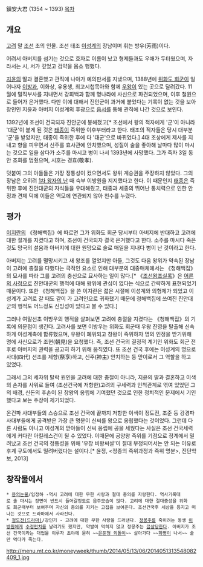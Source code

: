 鎭安大君
(1354 ~ 1393)
[[목차]]
== 개요 ==
[[고려]] 말 [[조선]] 초의 인물. 조선 태조 [[이성계]]의 장남이며 휘는 방우(芳雨)이다.

어려서 아버지를 섬기는 것으로 효자로 이름이 났고 형제들과도 우애가 두터웠으며, 자라서는 시, 서가 깊었고 검약을 몸소 행했다.

[[지윤#s-1|지윤]]의 딸과 결혼했고 관직에 나아가 예의판서를 지냈으며, 1388년에 [[위화도 회군]]이 일어나자 [[정종(조선)|이방과]], 이화상, 유용생, 최고시첩목아와 함께 [[우왕]]이 있는 곳으로 달려갔다. 11월에 밀직부사를 지내면서 강회백과 함께 명나라에 사신으로 파견되었으며, 이후 철원으로 들어가 은거했다. 다만 이에 대해서 진안군이 과거에 붙었다는 기록이 없는 것을 보아 장인인 지윤과 아버지 이성계의 후광으로 [[음서]]를 통해 관직에 나간 것으로 보인다.

1392년에 조선이 건국되자 진안군에 봉해졌고[* 조선에서 왕의 적자에게 '군'이 아니라 '대군'이 붙게 된 것은 [[태종(조선)|태종]]이 즉위한 이후부터라고 한다. 태조의 적자들은 당시 대부분 '군'을 받았지만, 태종이 즉위한 후에 다 '대군'으로 바뀌었다.] 4대 조상에게 제사를 지내고 향을 피우면서 신주를 효사관에 안치했으며, 성질이 술을 좋아해 날마다 많이 마시는 것으로 일을 삼다가 소주를 마시고 병이 나서 1393년에 사망했다. 그가 죽자 3일 동안 조회를 멈췄으며, 시호는 경효(敬孝).

덧붙여 그의 아들들은 가장 정통성이 컸으면서도 왕위 계승권을 주장하지 않았다. 그의 장남은 오히려 [[1차 왕자의 난]] 때 숙부 이방원을 지지했다고 한다. 이 때문인지 [[태종(조선)|태종]]은 즉위한 후에 진안대군의 자식들을 우대해줬고, 태종과 세종의 뛰어난 통치력으로 인한 안정과 견제 덕에 이들은 역모에 연관되지 않아 천수를 누렸다.

== 평가 ==
[[이지란]]의 《청해백집》에 따르면 그가 위화도 회군 당시부터 아버지에 반대하고 고려에 대한 절개를 지켰다고 하며, 조선이 건국되자 결국 은거했다고 한다. 소주를 마시다 죽은 것도 망국의 설움과 아버지에 대한 원망으로 술로 매일을 지내다 병이 난 것이라고 한다. 

아버지는 고려를 멸망시키고 새 왕조를 열었지만 아들, 그것도 다음 왕위가 약속된 장남이 고려에 충절을 다했다는 극적인 요소로 인해 대부분의 대중매체에서는 《청해백집》의 묘사를 따라 그를 고려의 충신으로 묘사하는 일이 많다.[* 《[[조선왕조실록]]》은 [[어른의 사정]]으로 진안대군의 행적에 대해 왕위에 관심이 없다는 식으로 간략하게 표현되었기 때문이다. 또한 《청해백집》을 쓴 이지란은 젋은 시절에 이성계와 의형제가 되었고 이성계가 고려로 갈 때도 같이 가 고려인으로 귀화했기 때문에 청해백집에 쓰여진 진안대군의 행적도 어느정도 신빙성이 있다고 볼 수 있다.]

그러나 여말선초 이방우의 행적을 살펴보면 고려에 충절을 지켰다는 《청해백집》의 기록에 의문점이 생긴다. 고려사를 보면 이방우는 위화도 회군때 우왕 진영을 탈출해 신속하게 이성계측에 합류했으며, 우왕이 폐위되고 창왕이 즉위하자 명의 인정을 받기위해 명에 사신으로가 조현(朝見)을 요청했다. 즉, 조선 건국의 결정적 계기인 위화도 회군 전후로 아버지의 권력을 공고히 하기 위해 움직였다. 또 조선 건국 후에는 이성계의 명으로 사대(四代) 선조를 제향(祭享)하고, 신주(神主) 안치하는 등 맏이로서 그 역할을 하고 있었다.

그래서 그의 세자위 탈락 원인을 고려에 대한 충절이 아니라, 지윤의 딸과 결혼하고 이색의 손자를 사위로 들여 (조선건국에 저항한)고려의 구세력과 인척관계로 엮여 있었던 그의 배경, 신돈의 후손이 된 창왕의 옹립에 기여했던 것으로 인한 정치적인 문제에서 기인했다고 보는 주장이 제기되었다. 

온건파 사대부들의 스승으로 조선 건국에 끝까지 저항한 이색이 정도전, 조준 등 강경파 사대부들에게 공격받은 가장 큰 명분이 신씨를 왕으로 옹립했다는 것이었다. 그런데 다른 사람도 아니고 이성계의 맏아들이 신씨 옹립에 공을 세웠다는 사실은 조선 건국세력에게 커다란 아킬레스건이 될 수 있었다. 이때문에 공양왕 즉위를 기점으로 정계에서 밀려났고 조선 건국의 정통성을 위해 '우창 비왕씨설'이 절대 부정되어서는 안 되는 이유로 후계 구도에서도 밀려버렸다는 설이다.[* 윤정, <정종의 즉위과정과 즉위 명분>, 진단학보, 2013]

== 창작물에서 ==
 * [[용의눈물]]/임정하 -역시 고려에 대한 무한 사랑과 절대 충의를 자랑한다. 역사기록대로 술 마시는 장면이 반드시 들어갈정도로 음주모습이 많다. 고려에 대한 절대충성을 위화도 회군때부터 보여주며 자신의 충의를 지키는 고집을 보여준다. 조선건국후 세상을 등지고 떠나는 것으로 드라마에서 사라진다.
 * [[정도전(드라마)]]/강인기 - 고려에 대한 무한 사랑을 드러낸다. [[정몽주]]를 죽이려는 동생 [[태종(조선)|이방원]]에게 [[수정펀치]]를 날리기도 했지만, 약발이 먹히지 않고 정몽주는 [[끔살]]당한다. 아버지가 조선 건국이라는 대업을 이루자 초야에 묻혀 ~~[[은둔형 외톨이]]~~ 살아가다 ~~[[화병]]이 나서~~ 술만 먹다가 죽는다.
http://menu.mt.co.kr/moneyweek/thumb/2014/05/13/06/2014051313548082409_1.jpg

